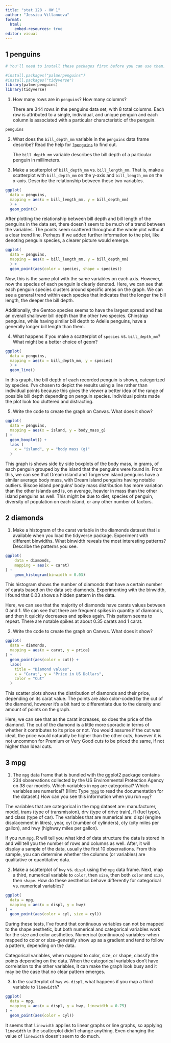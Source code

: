 ```yaml
---
title: "stat 128 - HW 1"
author: "Jessica Villanueva"
format:
  html:
    embed-resources: true
editor: visual
---
```


## 1 penguins

```r
# You'll need to install these packages first before you can use them.

#install.packages("palmerpenguins")
#install.packages("tidyverse")
library(palmerpenguins)
library(tidyverse)
```

1.  How many rows are in `penguins`? How many columns?

    There are 344 rows in the penguins data set, with 8 total columns. Each row is attributed to a single, individual, and unique penguin and each column is associated with a particular characteristic of the penguin.

```r
penguins
```

2.  What does the `bill_depth_mm` variable in the `penguins` data frame describe? Read the help for [`?penguins`](https://allisonhorst.github.io/palmerpenguins/reference/penguins.html) to find out.

    The `bill_depth_mm` variable describes the bill depth of a particular penguin in millimeters.

3.  Make a scatterplot of `bill_depth_mm` vs. `bill_length_mm`. That is, make a scatterplot with `bill_depth_mm` on the y-axis and `bill_length_mm` on the x-axis. Describe the relationship between these two variables.

```r
ggplot(
  data = penguins,
  mapping = aes(x = bill_length_mm, y = bill_depth_mm)
  ) +
  geom_point()

```

After plotting the relationship between bill depth and bill length of the penguins in the data set, there doesn't seem to be much of a trend between the variables. The points seem scattered throughout the whole plot without a clear trend line. Perhaps if we added further information to the plot, like denoting penguin species, a clearer picture would emerge.

```r
ggplot(
  data = penguins,
  mapping = aes(x = bill_length_mm, y = bill_depth_mm)
  ) +
  geom_point(aes(color = species, shape = species))
```

Now, this is the same plot with the same variables on each axis. However, now the species of each penguin is clearly denoted. Here, we can see that each penguin species clusters around specific areas on the graph. We can see a general trend within each species that indicates that the longer the bill length, the deeper the bill depth.

Additionally, the Gentoo species seems to have the largest spread and has an overall shallower bill depth than the other two species. Chinstrap penguins, while having similar bill depth to Adelie penguins, have a generally longer bill length than them.

4.  What happens if you make a scatterplot of `species` vs. `bill_depth_mm`? What might be a better choice of geom?

```r
ggplot(
  data = penguins,
  mapping = aes(x = bill_depth_mm, y = species)
  ) +
  geom_line()

```

In this graph, the bill depth of each recorded penguin is shown, categorized by species. I've chosen to depict the results using a line rather than individual points because this gives the viewer a better idea of the range of possible bill depth depending on penguin species. Individual points made the plot look too cluttered and distracting.

5.  Write the code to create the graph on Canvas. What does it show?

```r
ggplot(
  data = penguins,
  mapping = aes(x = island, y = body_mass_g)
) +
  geom_boxplot() + 
  labs (
    x = "island", y = "body mass (g)"
  )
```

This graph is shows side by side boxplots of the body mass, in grams, of each penguin grouped by the island that the penguins were found in. From this, we can see that Dream island and Torgersen island penguins have a similar average body mass, with Dream island penguins having notable outliers. Biscoe island penguins' body mass distribution has more variation than the other islands and is, on average, heavier in mass than the other island penguins as well. This might be due to diet, species of penguin, diversity of population on each island, or any other number of factors.

## 2 diamonds

1.  Make a histogram of the carat variable in the diamonds dataset that is available when you load the tidyverse package. Experiment with different binwidths. What binwidth reveals the most interesting patterns? Describe the patterns you see.

```r
ggplot(
    data = diamonds,
    mapping = aes(x = carat)
) +
    geom_histogram(binwidth = 0.03)
```

This histogram shows the number of diamonds that have a certain number of carats based on the data set: diamonds. Experimenting with the binwidth, I found that 0.03 shows a hidden pattern in the data.

Here, we can see that the majority of diamonds have carats values between 0 and 1. We can see that there are frequent spikes in quantity of diamonds, and then it quickly decreases and spikes again. This pattern seems to repeat. There are notable spikes at about 0.35 carats and 1 carat.

2.  Write the code to create the graph on Canvas. What does it show?

```r
ggplot(
  data = diamonds,
  mapping = aes(x = carat, y = price)
) +
  geom_point(aes(color = cut)) +
  labs(
    title = "Diamond values",
    x = "Carat", y = "Price in US Dollars",
    color = "Cut"
  )
```

This scatter plots shows the distribution of diamonds and their price, depending on its carat value. The points are also color-coded by the cut of the diamond, however it's a bit hard to differentiate due to the density and amount of points on the graph.

Here, we can see that as the carat increases, so does the price of the diamond. The cut of the diamond is a little more sporadic in terms of whether it contributes to its price or not. You would assume if the cut was ideal, the price would naturally be higher than the other cuts, however it is not uncommon for Premium or Very Good cuts to be priced the same, if not higher than Ideal cuts.

## 3 mpg

1.  The `mpg` data frame that is bundled with the ggplot2 package contains 234 observations collected by the US Environmental Protection Agency on 38 car models. Which variables in `mpg` are categorical? Which variables are numerical? (Hint: Type [`?mpg`](https://ggplot2.tidyverse.org/reference/mpg.html) to read the documentation for the dataset.) How can you see this information when you run `mpg`?

The variables that are categorical in the mpg dataset are: manufacturer, model, trans (type of transmission), drv (type of drive train), fl (fuel type), and class (type of car). The variables that are numerical are: displ (engine displacement in litres), year, cyl (number of cylinders), cty (city miles per gallon), and hwy (highway miles per gallon).

If you run `mpg`, R will tell you what kind of data structure the data is stored in and will tell you the number of rows and columns as well. After, it will display a sample of the data, usually the first 10 observations. From this sample, you can determine whether the columns (or variables) are qualitative or quantitative data.

2.  Make a scatterplot of `hwy` vs. `displ` using the `mpg` data frame. Next, map a third, numerical variable to `color`, then `size`, then both `color` and `size`, then `shape`. How do these aesthetics behave differently for categorical vs. numerical variables?

```r
ggplot(
  data = mpg,
  mapping = aes(x = displ, y = hwy)
) +
  geom_point(aes(color = cyl, size = cyl))
```

During these tests, I've found that continuous variables can not be mapped to the shape aesthetic, but both numerical and categorical variables work for the size and color aesthetics. Numerical (continuous) variables–when mapped to color or size–generally show up as a gradient and tend to follow a pattern, depending on the data.

Categorical variables, when mapped to color, size, or shape, classify the points depending on the data. When the categorical variables don't have correlation to the other variables, it can make the graph look busy and it may be the case that no clear pattern emerges.

3.  In the scatterplot of `hwy` vs. `displ`, what happens if you map a third variable to `linewidth`?

```r
ggplot(
  data = mpg,
  mapping = aes(x = displ, y = hwy, linewidth = 0.75)
) +
  geom_point(aes(color = cyl))
```

It seems that `linewidth` applies to linear graphs or line graphs, so applying `linewidth` to the scatterplot didn't change anything. Even changing the value of `linewidth` doesn't seem to do much.
